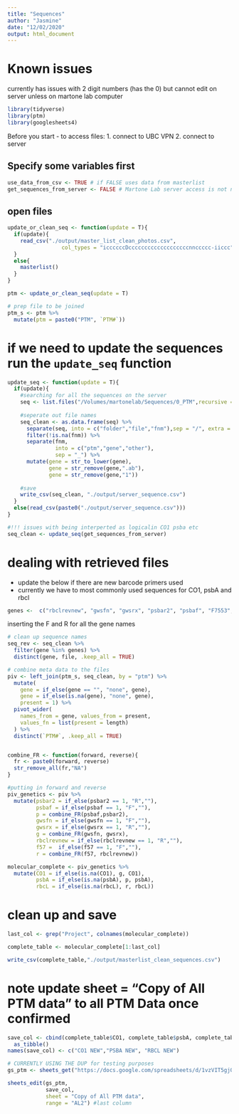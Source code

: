 ```yaml
---
title: "Sequences"
author: "Jasmine"
date: "12/02/2020"
output: html_document
---
```

# Known issues
currently has issues with 2 digit numbers (has the 0) but cannot edit on server unless on martone lab computer
```r
library(tidyverse)
library(ptm)
library(googlesheets4)
```

Before you start - to access files:
1. connect to UBC VPN
2. connect to server

## Specify some variables first
```r
use_data_from_csv <- TRUE # if FALSE uses data from masterlist
get_sequences_from_server <- FALSE # Martone Lab server access is not needed if FALSE (will take a while if TRUE)
```


## open files
```r
update_or_clean_seq <- function(update = T){
  if(update){
    read_csv("./output/master_list_clean_photos.csv",
                 col_types = "iccccccDcccccccccccccccccccnnccccc-iiccc")
  }
  else{
    masterlist()
  }
}

ptm <- update_or_clean_seq(update = T)

# prep file to be joined
ptm_s <- ptm %>%
  mutate(ptm = paste0("PTM", `PTM#`))
```

# if we need to update the sequences run the `update_seq` function
```r
update_seq <- function(update = T){
  if(update){
    #searching for all the sequences on the server
    seq <- list.files("/Volumes/martonelab/Sequences/0_PTM",recursive = T)
    
    #seperate out file names
    seq_clean <- as.data.frame(seq) %>%
      separate(seq, into = c("folder","file","fnm"),sep = "/", extra = "merge") %>%
      filter(!is.na(fnm)) %>%
      separate(fnm,
               into = c("ptm","gene","other"),
               sep = "_") %>%
      mutate(gene = str_to_lower(gene),
             gene = str_remove(gene,".ab"),
             gene = str_remove(gene,"1"))
    
    #save
    write_csv(seq_clean, "./output/server_sequence.csv")
  }
  else(read_csv(paste0("./output/server_sequence.csv")))
}
```


```r
#!!! issues with being interperted as logicalin CO1 psba etc
seq_clean <- update_seq(get_sequences_from_server)
```

# dealing with retrieved files
- update the below if there are new barcode primers used
- currently we have to most commonly used sequences for CO1, psbA and rbcl
```r
genes <-  c("rbclrevnew", "gwsfn", "gwsrx", "psbar2", "psbaf", "F7553", "f|F57", "R1150K")
```

inserting the F and R for all the gene names
```r
# clean up sequence names
seq_rev <- seq_clean %>%
  filter(gene %in% genes) %>%
  distinct(gene, file, .keep_all = TRUE) 

# combine meta data to the files
piv <- left_join(ptm_s, seq_clean, by = "ptm") %>%
  mutate(
    gene = if_else(gene == "", "none", gene),
    gene = if_else(is.na(gene), "none", gene),
    present = 1) %>%
  pivot_wider(
    names_from = gene, values_from = present,
    values_fn = list(present = length)
  ) %>%
  distinct(`PTM#`, .keep_all = TRUE)


combine_FR <- function(forward, reverse){
  fr <- paste0(forward, reverse)
  str_remove_all(fr,"NA")
}

#putting in forward and reverse
piv_genetics <- piv %>% 
  mutate(psbar2 = if_else(psbar2 == 1, "R",""),
         psbaf = if_else(psbaf == 1, "F",""),
         p = combine_FR(psbaf,psbar2),
         gwsfn = if_else(gwsfn == 1, "F",""),
         gwsrx = if_else(gwsrx == 1, "R",""),
         g = combine_FR(gwsfn, gwsrx),
         rbclrevnew = if_else(rbclrevnew == 1, "R",""),
         f57 =  if_else(f57 == 1, "F",""),
         r = combine_FR(f57, rbclrevnew))

molecular_complete <- piv_genetics %>% 
  mutate(CO1 = if_else(is.na(CO1), g, CO1),
         psbA = if_else(is.na(psbA), p, psbA),
         rbcL = if_else(is.na(rbcL), r, rbcL))
```

# clean up and save
```r
last_col <- grep("Project", colnames(molecular_complete))

complete_table <- molecular_complete[1:last_col]

write_csv(complete_table,"./output/masterlist_clean_sequences.csv")
```

# note update sheet = "Copy of All PTM data" to all PTM Data once confirmed
```r
save_col <- cbind(complete_table$CO1, complete_table$psbA, complete_table$rbcL) %>% 
  as_tibble()
names(save_col) <- c("CO1 NEW","PSBA NEW", "RBCL NEW")

# CURRENTLY USING THE DUP for testing purposes
gs_ptm <- sheets_get("https://docs.google.com/spreadsheets/d/1vzVIT5gjQ0yCGwbAyqB4f8pltOkLfWz27TIFTxnm9hk/edit#gid=0")

sheets_edit(gs_ptm,
            save_col, 
            sheet = "Copy of All PTM data",
            range = "AL2") #last column
```